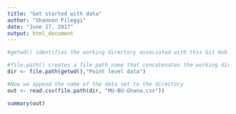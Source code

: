 ```yaml
---
title: "Get started with data"
author: "Shannon Pileggi"
date: "June 27, 2017"
output: html_document
---
```


```r
#getwd() identifies the working directory associated with this Git Hub project

#file.path() creates a file path name that concatenates the working directory with the sub folder for the data, and also automatically adjusts the direction of slashes for your operating system
dir <- file.path(getwd(),"Point level data")

#Now we append the name of the data set to the directory
out <- read.csv(file.path(dir, "MU-BU-Ghana.csv"))

summary(out)
```


